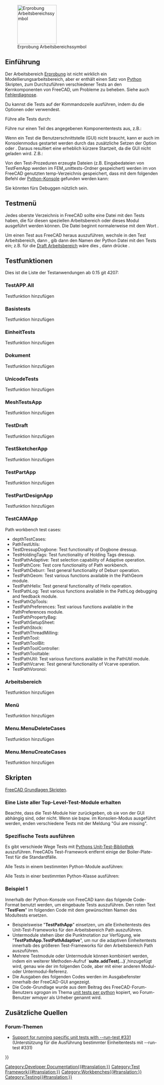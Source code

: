 <languages/>

{{Docnav/de
|[[Debugging/de|Fehlerdiagnose]]
|[[FreeCAD_Build_Tool/de|FreeCAD Bau Werkzeug]]
}}

[[Image:Workbench_Test.svg|thumb|128px|Erprobung Arbeitsbereichssymbol]]

{{TOCright}}

<span id="Introduction"></span>
== Einführung ==

Der Arbeitsbereich [[Testing/de|Erprobung]] ist nicht wirklich ein Modellierungsarbeitsbereich, aber er enthält einen Satz von [[Python/de|Python]] Skripten, zum Durchzuführen verschiedener Tests an den Kernkomponenten von FreeCAD, um Probleme zu beheben. Siehe auch [[Debugging/de|Fehlerdiagnose]].

Du kannst die Tests auf der Kommandozeile ausführen, indem du die Optionen {{incode|-t}} oder {{incode|--run-test}} verwendest.

Führe alle Tests durch:

{{Code|code=
freecad --run-test 0
}}

Führe nur einen Teil des angegebenen Komponententests aus, z.B.:

{{Code|code=
freecad -t TestDraft
}}

Wenn ein Test die Benutzerschnittstelle (GUI) nicht braucht, kann er auch im Konsolenmodus gestartet werden durch das zusätzliche Setzen der Option {{incode|-c}} oder {{incode|--console}}. Daraus resultiert eine erheblich kürzere Startzeit, da die GUI nicht geladen wird. Z.B.:

{{Code|code=
freecad -c -t TestPartDesignApp
}}

Von den Test-Prozeduren erzeugte Dateien (z.B. Eingabedateien von TestFemApp werden im FEM_unittests-Ordner gespeichert) werden im von FreeCAD genutzten temp-Verzeichnis gespeichert, dass mit dem folgenden Befehl der [[Python_console/de|Python-Konsole]] gefunden werden kann:

{{Code|code=
App.getTempPath()
}}

Sie könnten fürs Debuggen nützlich sein.

<span id="Test_menu"></span>
== Testmenü ==

Jedes oberste Verzeichnis in FreeCAD sollte eine Datei mit den Tests haben, die für diesen speziellen Arbeitsbereich oder dieses Modul ausgeführt werden können. Die Datei beginnt normalerweise mit dem Wort {{incode|Test}}.

Um einen Test aus FreeCAD heraus auszuführen, wechsle in den Test Arbeitsbereich, dann {{MenuCommand|Testbefehle → TestWerkzeugeGui → Selbsttest → Wähle Testbezeichnung}}, gib dann den Namen der Python Datei mit den Tests ein; z.B. für die [[Draft Workbench/de|Draft Arbeitsbereich]] wäre dies {{MenuCommand|TestEntwurf}}, dann drücke {{Button|Start}}.

<span id="Test_functions"></span>
==Testfunktionen==

Dies ist die Liste der Testanwendungen ab 0.15 git 4207:

=== TestAPP.All ===

Testfunktion hinzufügen

<span id="BaseTests"></span>
=== Basistests ===

Testfunktion hinzufügen

<span id="UnitTests"></span>
=== EinheitTests ===

Testfunktion hinzufügen

<span id="Document"></span>
=== Dokument ===

Testfunktion hinzufügen

=== UnicodeTests ===

Testfunktion hinzufügen

=== MeshTestsApp ===

Testfunktion hinzufügen

=== TestDraft ===

Testfunktion hinzufügen

=== TestSketcherApp ===

Testfunktion hinzufügen

=== TestPartApp ===

Testfunktion hinzufügen

=== TestPartDesignApp ===

Testfunktion hinzufügen

<span id="TestCAMApp"></span>
===TestCAMApp===

<div lang="en" dir="ltr" class="mw-content-ltr">
Path workbench test cases:
* depthTestCases: 
* PathTestUtils: 
* TestDressupDogbone: Test functionality of Dogbone dressup.
* TestHoldingTags: Test functionality of Holding Tags dressup.
* TestPathAdaptive: Test selection capability of Adaptive operation.
* TestPathCore: Test core functionality of Path workbench.
* TestPathDeburr: Test general functionality of Deburr operation.
* TestPathGeom: Test various functions available in the PathGeom module.
* TestPathHelix: Test general functionality of Helix operation.
* TestPathLog: Test various functions available in the PathLog debugging and feedback module.
* TestPathOpTools: 
* TestPathPreferences: Test various functions available in the PathPreferences module.
* TestPathPropertyBag: 
* TestPathSetupSheet: 
* TestPathStock: 
* TestPathThreadMilling: 
* TestPathTool: 
* TestPathToolBit: 
* TestPathToolController: 
* TestPathTooltable: 
* TestPathUtil: Test various functions available in the PathUtil module.
* TestPathVcarve: Test general functionality of Vcarve operation.
* TestPathVoronoi:
</div>

<span id="Workbench"></span>
=== Arbeitsbereich ===

Testfunktion hinzufügen

<span id="Menu"></span>
=== Menü ===

Testfunktion hinzufügen

=== Menu.MenuDeleteCases ===

Testfunktion hinzufügen

=== Menu.MenuCreateCases ===

Testfunktion hinzufügen

<span id="Scripting"></span>
==Skripten==

{{Emphasis|Siehe auch:}} [[FreeCAD_Scripting_Basics/de|FreeCAD Grundlagen Skripten]].

<span id="Get_a_list_of_all_top-level_test_modules"></span>
===Eine Liste aller Top-Level-Test-Module erhalten===

{{Code|code=
FreeCAD.__unit_test__
}}

Beachte, dass die Test-Module hier zurückgeben, ob sie von der GUI abhängig sind, oder nicht. Wenn sie bspw. im Konsolen-Modus ausgeführt werden, enden verschiedene Tests mit der Meldung "Gui are missing".

<span id="Run_specific_tests"></span>
===Spezifische Tests ausführen===

Es gibt verschiede Wege Tests mit [https://docs.python.org/3/library/unittest.html Pythons Unit-Test-Bibliothek] auszuführen. FreeCADs Test-Framework entfernt einige der Boiler-Plate-Test für die Standardfälle.

Alle Tests in einem bestimmten Python-Module ausführen:
{{Code|code=
import Test, TestFemApp
Test.runTestsFromModule(TestFemApp)
}}

Alle Tests in einer bestimmten Python-Klasse ausführen:
{{Code|code=
import Test, femtest.app.test_solver_calculix
Test.runTestsFromClass(femtest.app.test_solver_calculix.TestSolverCalculix)
}}

<span id="Example_1"></span>
===Beispiel 1===

Innerhalb der Python-Konsole von FreeCAD kann das folgende Code-Format benutzt werden, um eingebaute Tests auszuführen. Den roten Text "'''TestFem'''" im folgenden Code mit dem gewünschten Namen des Modultests ersetzen.
* Beispielsweise "'''TestPathApp'''" einsetzen, um alle Einheitentests des Unit-Test-Frameworks für den Arbeitsbereich Path auszuführen.
* Untermodule stehen über die Punktnotation zur Verfügung, wie "'''TestPathApp.TestPathAdaptive'''", um nur die adaptiven Einheitentests innerhalb des größeren Test-Frameworks für den Arbeitsbereich Path auszuführen.
* Mehrere Testmodule oder Untermodule können kombiniert werden, indem ein weiterer Methoden-Aufruf `'''suite.addTest(...)'''`,hinzugefügt wird, genau wie der im folgenden Code, aber mit einer anderen Modul- oder Untermodul-Referenz.
* Die Ausgaben des folgenden Codes werden im Ausgabefenster innerhalb der FreeCAD-GUI angezeigt.
* Die Code-Grundlage wurde aus dem Beitrag des FreeCAD-Forum-Benutzers ''sgrogan'' im Thema [https://forum.freecad.org/viewtopic.php?style=3&p=153251#p153251 unit tests per python] kopiert, wo Forum-Benutzer ''wmayer'' als Urheber genannt wird.

{{Code|code=
import unittest
suite = unittest.TestSuite()
suite.addTest(unittest.defaultTestLoader.loadTestsFromName("TestFem"))
r = unittest.TextTestRunner()
r.run(suite)
}}

<span id="Additional_Resources"></span>
== Zusätzliche Quellen ==

<span id="Forum_Topics"></span>
===Forum-Themen===

* [https://forum.freecad.org/viewtopic.php?style=3&f=27&t=18379 Support for running specific unit tests with --run-test #331] (Unterstützung für die Ausführung bestimmter Einheitentests mit --run-test #331)


{{Docnav/de
|[[Debugging/de|Fehlerdiagnose]]
|[[FreeCAD_Build_Tool/de|FreeCAD Bau Werkzeug]]
}}

<!--T:21-->
{{Userdocnavi{{#translation:}}}}
[[Category:Developer Documentation{{#translation:}}]]
[[Category:Test Framework{{#translation:}}]]
[[Category:Workbenches{{#translation:}}]]
[[Category:Testing{{#translation:}}]]